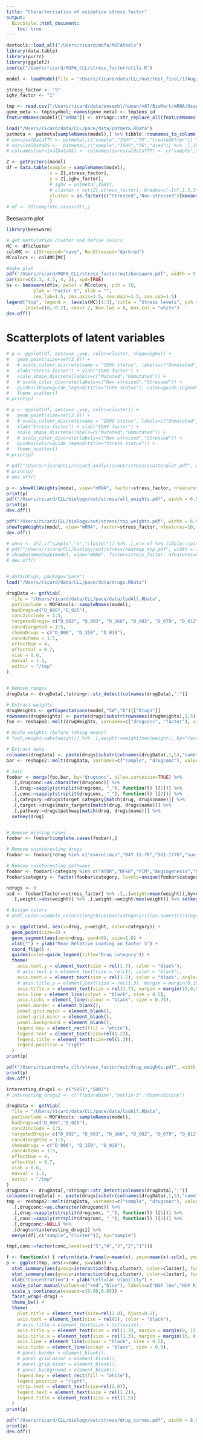 ```yaml
---
title: "Characterisation of oxidative stress factor"
output:
  BiocStyle::html_document:
    toc: true
---
```


```r
devtools::load_all("/Users/ricard/mofa/MOFAtools")
library(data.table)
library(purrr)
library(ggplot2)
source("/Users/ricard/MOFA_CLL/stress_factor/utils.R")
```


<!-- # Load fitted model -->
```r
model <- loadModel(file = "/Users/ricard/data/CLL/out/test_final/17Aug/model15.hdf5", sortFactors=T)
```

<!-- Define factors -->
```r
stress_factor <- "5"
ighv_factor <- "1"
```

<!-- Replace ensembl IDs by gene symbols -->
```r
tmp <- read.csv("/Users/ricard/data/ensembl/human/v87/BioMart/mRNA/Hsapiens_genes_BioMart.87.txt", header=T, sep="\t", stringsAsFactors=F)
gene_meta <- tmp$symbol; names(gene_meta) <- tmp$ens_id
featureNames(model)[["mRNA"]] <- stringr::str_replace_all(featureNames(model)[["mRNA"]], gene_meta)
```

<!-- Load patient survival metadata -->
```r
load("/Users/ricard/data/CLL/pace/data/patmeta.RData")
patmeta <- patmeta[sampleNames(model),] %>% tibble::rownames_to_column("sample") %>% as.data.table
# survivalDataTTT <- patmeta[,c("sample","IGHV","T5","treatedAfter")] %>% .[,IGHV:=as.factor(IGHV)]
# survivalDataOS <-  patmeta[,c("sample","IGHV","T6","died")] %>% .[,IGHV:=as.factor(IGHV)]
# colnames(survivalDataOS) <- colnames(survivalDataTTT) <- c("sample","IGHV","time", "status")
```

<!-- Extract relevant latent variables -->
```r
Z <- getFactors(model)
df = data.table(sample = sampleNames(model),
                x = Z[,stress_factor], 
                y = Z[,ighv_factor],
                # ighv = patmeta[,IGHV],
                # cluster = cut(Z[,stress_factor], breaks=c(-Inf,1.5,Inf), labels=c("Non-stressed","Stressed"))
                cluster = as.factor(c("Stressed","Non-stressed")[kmeans(Z[,stress_factor],2)$cluster])
                )
# df <- df[complete.cases(df),]
```

Beeswarm plot
```r
library(beeswarm)

# get methylation cluster and define colors
MC <- df$cluster
col4MC <- c(Stressed="navy", NonStressed="darkred")
MCcolors <- col4MC[MC]

#make plot
pdf("/Users/ricard/MOFA_CLL/stress_factor/out/beesawrm.pdf", width = 5, height = 5, useDingbats=F)
par(mar=c(2.3, 4.5, 4, 2), xpd=TRUE)
bs <- beeswarm(df$x, pwcol = MCcolors, pch = 16,
          ylab = "Factor 5", xlab = "",
          cex.lab=1.5, cex.axis=1.5, cex.main=1.5, cex.sub=1.5)
legend("top", legend =  levels(MC)[1:3], title = "Stress levels", pch = 16, col = col4MC[1:3], ncol = 4,
       inset=c(0,-0.2), cex=1.2, box.lwd = 0, box.col = "white")
dev.off()
```

# Scatterplots of latent variables
```r

# p <- ggplot(df, aes(x=x ,y=y, color=cluster, shape=ighv)) +
#   geom_point(size=rel(2.0)) +
#   # scale_colour_discrete(name = "IGHV status", labels=c("Unmutated", "Mutated")) +
#   xlab("Stress factor") + ylab("IGHV factor") +
#   scale_shape_discrete(labels=c("Mutated","Unmutated")) +
#   # scale_color_discrete(labels=c("Non-stressed","Stressed")) +
#   guides(shape=guide_legend(title="IGHV status"), color=guide_legend(title="Stress status")) +
#   theme_scatter()
# print(p)

# p <- ggplot(df, aes(x=x ,y=y, color=cluster)) +
#   geom_point(size=rel(2.0)) +
#   # scale_colour_discrete(name = "IGHV status", labels=c("Unmutated", "Mutated")) +
#   xlab("Stress factor") + ylab("IGHV factor") +
#   scale_shape_discrete(labels=c("Mutated","Unmutated")) +
#   # scale_color_discrete(labels=c("Non-stressed","Stressed")) +
#   guides(color=guide_legend(title="Stress status")) +
#   theme_scatter()
# print(p)

# pdf("/Users/ricard/CLL/ricard_analysis/out/stress/scatterplot.pdf", width = 6.5, height = 5, useDingbats = F)
# print(p)
# dev.off()
```


<!-- Inspect weights in the mRNA view -->
```r
p <- showAllWeights(model, view="mRNA", factor=stress_factor, nfeatures = "all", abs=T, threshold = 2, main="")
print(p)
pdf("/Users/ricard/CLL/biology/out/stress/all_weights.pdf", width = 6.5, height = 5, useDingbats = F)
print(p)
dev.off()

pdf("/Users/ricard/CLL/biology/out/stress/top_weights.pdf", width = 6.5, height = 5, useDingbats = F)
showTopWeights(model, view="mRNA", factor=stress_factor, nfeatures=10, abs=T)
dev.off()

# anno <- df[,c("sample","x","cluster")] %>% .[,x:=-x] %>% tibble::column_to_rownames("sample")
# pdf("/Users/ricard/CLL/biology/out/stress/heatmap_top.pdf", width = 7, height = 4.5, useDingbats = F)
# showDataHeatmap(model, view="mRNA", factor=stress_factor, nfeatures=6, include_weights = F, cluster_cols=F, cluster_rows=F, main="", show_rownames=T, show_colnames=F, annotation_col=anno, transpose=T)
# dev.off()
```


<!-- Gene ontology enrichment analysis -->
```r

```


<!-- Load and parse drug response data -->
```r
# data(drugs, package="pace")
load("/Users/ricard/data/CLL/pace/data/drugs.RData")

drugData <- getViab(
  file = "/Users/ricard/data/CLL/pace/data/lpdAll.RData",
  pat2include = MOFAtools::sampleNames(model),
  badDrugs=c("D_008","D_025"), 
  conc2include = 1:5,
  targetedDrugs= c("D_002", "D_003", "D_166", "D_082", "D_079", "D_012", "D_030", "D_063", "D_083") , 
  conc4targeted = 1:5,
  chemoDrugs = c("D_006", "D_159", "D_010"),
  conc4chemo = 1:5,
  effectNum = 4,
  effectVal = 0.7,
  viab = 0.6, 
  maxval = 1.1,
  outdir = "/tmp"
)


# Remove ranges
drugData <- drugData[,!stringr::str_detect(colnames(drugData),":")]

# Extract weights
drugWeights <- getExpectations(model,"SW","E")[["Drugs"]]
rownames(drugWeights) <- paste(drugs[substr(rownames(drugWeights),1,5),"name"], substr(rownames(drugWeights),6,8), sep="")
foo <- reshape2::melt(drugWeights, varnames=c("drugconc", "factor"), value.name="weight") %>% as.data.table

# Scale weights (before taking means)
# foo[,weight:=abs(weight)] %>% .[,weight:=weight/max(weight), by="factor"]

# Extract data
colnames(drugData) <- paste(drugs[substr(colnames(drugData),1,5),"name"], substr(colnames(drugData),6,8), sep="")
bar <- reshape2::melt(drugData, varnames=c("sample", "drugconc"), value.name="viab") %>% as.data.table 

# Join
foobar <- merge(foo,bar, by="drugconc", allow.cartesian=TRUE) %>% 
  .[,drugconc:=as.character(drugconc)] %>%
  .[,drug:=sapply(strsplit(drugconc, "_"), function(l) l[1])] %>%
  .[,conc:=sapply(strsplit(drugconc, "_"), function(l) l[2])] %>%
  .[,category:=drugs$target_category[match(drug, drugs$name)]] %>%
  .[,target:=drugs$main_targets[match(drug, drugs$name)]] %>%
  .[,pathway:=drugs$pathway[match(drug, drugs$name)]] %>%
  setkey(drug)


# Remove missing cases
foobar <- foobar[complete.cases(foobar),]

# Remove uninteresting drugs
foobar <- foobar[!drug %in% c("everolimus","BAY 11-70","SGI-1776","sunitinib","chaetoglobosin A","chaetocin","vorinostat","TAE684","SGX-523","saracatinib","KU−60019","AZD7762","gefitinib","encorafenib","rabusertib","ibrutinib","spebrutinib","CCT241533","afatinib","PRT06607 HCL")]

# Remove uninteresting pathways 
foobar <- foobar[!category %in% c("mTOR","NFkB","PIM","Angiogenesis","Cytoskeleton","Epigenome","ALK","MET","Cell cycle control","Other","HSP90","PI3K/AKT","JAK/STAT")]
foobar$category <- factor(foobar$category, levels=unique(foobar$category))

```

<!-- Inspect weights in the drug response view -->
```r
ndrugs <- 9
asd <- foobar[factor==stress_factor] %>% .[,.(weight=mean(weight)),by=c("drug","category","target","pathway")] %>%
  .[,weight:=abs(weight)] %>% .[,weight:=weight/max(weight)] %>% setkey(weight) %>% tail(n=ndrugs) %>% .[,drug:=factor(drug,levels=drug)]

# Assign colors
# asd[,color:=sample_colors(length(unique(category)))[as.numeric(category)]]

p <- ggplot(asd, aes(x=drug, y=weight, color=category)) +
  geom_point(size=3) +
  geom_segment(aes(xend=drug, yend=0), size=1.6) +
  xlab("") + ylab("Mean Relative Loading on factor 5") +
  coord_flip() +
  guides(color=guide_legend(title="Drug category")) +
  theme(
    axis.text.y = element_text(size = rel(1.7), color = "black"),
    # axis.text.y = element_text(size = rel(1), color = "black"),
    axis.text.x = element_text(size = rel(1.7), color = "black", angle=90, hjust=1, vjust=0.5),
    # axis.title.y = element_text(size = rel(1.3), margin = margin(0,15,0,0)),
    axis.title.x = element_text(size = rel(1.7), margin = margin(15,0,0,0)),
    axis.line = element_line(colour = "black", size = 0.5),
    axis.ticks = element_line(colour = "black", size = 0.75),
    panel.border = element_blank(),
    panel.grid.major = element_blank(),
    panel.grid.minor = element_blank(),
    panel.background = element_blank(),
    legend.key = element_rect(fill = "white"),
    legend.text = element_text(size=rel(1.2)),
    legend.title = element_text(size=rel(1.3)),
    legend.position = "right"
  )
print(p)

pdf("/Users/ricard/mofa_cll/stress_factor/out/drug_weights.pdf", width = 8.5, height = 6, useDingbats = F)
print(p)
dev.off()
```


<!-- Drug response curves for the top weighted drugs: SD51, SD07 -->
```r

interesting_drugs1 <- c("SD51","SD07")
# interesting_drugs2 <- c("fludarabine","nutlin-3","doxorubicine")

drugData <- getViab(
  file = "/Users/ricard/data/CLL/pace/data/lpdAll.RData",
  pat2include = MOFAtools::sampleNames(model),
  badDrugs=c("D_008","D_025"), 
  conc2include = 1:5,
  targetedDrugs= c("D_002", "D_003", "D_166", "D_082", "D_079", "D_012", "D_030", "D_063", "D_083") , 
  conc4targeted = 1:5,
  chemoDrugs = c("D_006", "D_159", "D_010"),
  conc4chemo = 1:5,
  effectNum = 4,
  effectVal = 0.7,
  viab = 0.6, 
  maxval = 1.1,
  outdir = "/tmp"
)
drugData <- drugData[,!stringr::str_detect(colnames(drugData),":")]
colnames(drugData) <- paste(drugs[substr(colnames(drugData),1,5),"name"], substr(colnames(drugData),6,8), sep="")
tmp <- reshape2::melt(drugData, varnames=c("sample", "drugconc"), value.name="viab") %>% as.data.table %>%
  .[,drugconc:=as.character(drugconc)] %>%
  .[,drug:=sapply(strsplit(drugconc, "_"), function(l) l[1])] %>%
  .[,conc:=sapply(strsplit(drugconc, "_"), function(l) l[2])] %>%
  .[,drugconc:=NULL] %>%
  .[drug%in%interesting_drugs1] %>% 
  merge(df[,c("sample","cluster")], by="sample")

tmp[,conc:=factor(conc,levels=c("5","4","3","2","1"))]

f <- function(x) { return(data.frame(y=mean(x), ymin=mean(x)-sd(x), ymax=mean(x)+sd(x))) }
p <- ggplot(tmp, aes(x=conc, y=viab)) +
  stat_summary(aes(group=interaction(drug,cluster), color=cluster), fun.y="mean", geom="line", size=1.5)  +
  stat_summary(aes(group=interaction(drug,cluster), color=cluster), fun.data = mean_se, geom = "errorbar", width=0.5, alpha=0.5) +
  xlab("Concentration") + ylab("Cellular viability") +
  scale_color_manual(values=c("red","blue"), labels=c("HSP low","HSP high")) +
  scale_y_continuous(expand=c(0.00,0.05)) +
  facet_wrap(~drug) +
  theme_bw() + 
  theme(
    plot.title = element_text(size=rel(2.0), hjust=0.5),
    axis.text = element_text(size = rel(1), color = "black"),
    # axis.title = element_text(size = titlesize),
    axis.title.y = element_text(size = rel(1.3), margin = margin(0, 15, 0, 0)),
    axis.title.x = element_text(size = rel(1.3), margin = margin(15, 0, 0, 0)),
    axis.line = element_line(colour = "black", size = 0.5),
    axis.ticks = element_line(colour = "black", size = 0.5),
    # panel.border = element_blank(),
    # panel.grid.major = element_blank(),
    # panel.grid.minor = element_blank(),
    # panel.background = element_blank(),
    legend.key = element_rect(fill = "white"),
    legend.position = "right",
    strip.text = element_text(size=rel(2.0)),
    legend.text = element_text(size = rel(1.2)),
    legend.title = element_text(size = rel(1.5))
  )
print(p)

pdf("/Users/ricard/CLL/biology/out/stress/drug_curves.pdf", width = 8.5, height = 5, useDingbats = F)
print(p)
dev.off()
```


